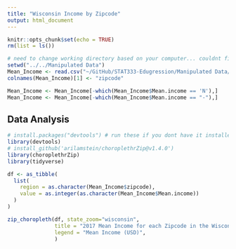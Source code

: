```yaml
---
title: "Wisconsin Income by Zipcode"
output: html_document
---
```


```r
knitr::opts_chunk$set(echo = TRUE)
rm(list = ls())
```


```r
# need to change working directory based on your computer... couldnt figure out how to generalize this
setwd("../../Manipulated Data")
Mean_Income <- read.csv("~/GitHub/STAT333-Edugression/Manipulated Data/mean_income.csv") # mean income data
colnames(Mean_Income)[1] <- "zipcode"

Mean_Income <- Mean_Income[-which(Mean_Income$Mean.income == 'N'),]
Mean_Income <- Mean_Income[-which(Mean_Income$Mean.income == "-"),]
```

## Data Analysis

```r

# install.packages("devtools") # run these if you dont have it installed
library(devtools)
# install_github('arilamstein/choroplethrZip@v1.4.0')
library(choroplethrZip)
library(tidyverse)

df <- as_tibble(
  list(
    region = as.character(Mean_Income$zipcode),
    value = as.integer(as.character(Mean_Income$Mean.income))
  )
)

zip_choropleth(df, state_zoom="wisconsin",
               title = "2017 Mean Income for each Zipcode in the Wisconsin",
               legend = "Mean Income (USD)",
               )

```
